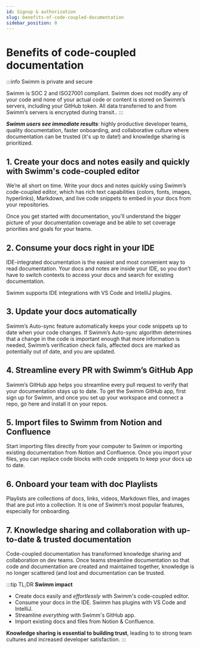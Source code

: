 ```yaml
---
id: Signup & authorization
slug: benefits-of-code-coupled-documentation
sidebar_position: 0
---
```


# Benefits of code-coupled documentation 

:::info Swimm is private and secure
<Link to="https://docs.swimm.io/security">Swimm is SOC 2 and ISO27001 compliant.</Link> Swimm does not modify any of your code and none of your actual code or content is stored on Swimm’s servers, including your GitHub token. All data transferred to and from Swimm’s servers is encrypted during transit..
:::

***Swimm users see immediate results***: highly productive developer teams, quality documentation, faster onboarding, and collaborative culture where documentation can be trusted (it's up to date!) and knowledge sharing is prioritized.


## 1. Create your docs and notes easily and quickly with Swimm's code-coupled editor

We’re all short on time. Write your docs and notes quickly using Swimm’s code-coupled editor, which has rich text capabilities (colors, fonts, images, hyperlinks), Markdown, and live code snippets to embed in your docs from your repositories. 

Once you get started with documentation, you'll understand the bigger picture of your documentation coverage and be able to set coverage priorities and goals for your teams.

## 2. Consume your docs right in your IDE

IDE-integrated documentation is the easiest and most convenient way to read documentation. Your docs and notes are inside your IDE, so you don’t have to switch contexts to access your docs and search for existing documentation.

Swimm supports IDE integrations with VS Code and IntelliJ plugins. 

## 3. Update your docs automatically

Swimm’s Auto-sync feature automatically keeps your code snippets up to date when your code changes. If Swimm’s Auto-sync algorithm determines that a change in the code is important enough that more information is needed, Swimm’s verification check fails, affected docs are marked as potentially out of date, and you are updated.

## 4. Streamline every PR with Swimm’s GitHub App

Swimm’s GitHub app helps you streamline every pull request to verify that your documentation stays up to date. To get the Swimm GitHub app, first sign up for Swimm, and once you set up your workspace and connect a repo, go <Link to="https://github.com/aops/swimm-io">here</Link>  and install it on your repos.

## 5. Import files to Swimm from Notion and Confluence

Start importing files directly from your computer to Swimm or importing existing documentation from Notion and Confluence. Once you import your files, you can replace code blocks with code snippets to keep your docs up to date. 

## 6. Onboard your team with doc Playlists

Playlists are collections of docs, links, videos, Markdown files, and images that are put into a collection. It is one of Swimm’s most popular features, especially for onboarding.

## 7. Knowledge sharing and collaboration with up-to-date & trusted documentation

Code-coupled documentation has transformed knowledge sharing and collaboration on dev teams. Once teams streamline documentation so that code and documentation are created and maintained together, knowledge is no longer scattered (and lost and documentation can be trusted. 


:::tip TL;DR 
**Swimm impact**
* Create docs easily and *effortlessly* with Swimm's code-coupled editor.
* Consume your docs in the IDE. Swimm has plugins with VS Code and IntelliJ.
* Streamline *everything* with Swimm's GitHub app.
* Import existing docs and files from Notion & Confluence.

**Knowledge sharing is essential to building trust**, leading to to strong team cultures and increased developer satisfaction.
:::
 